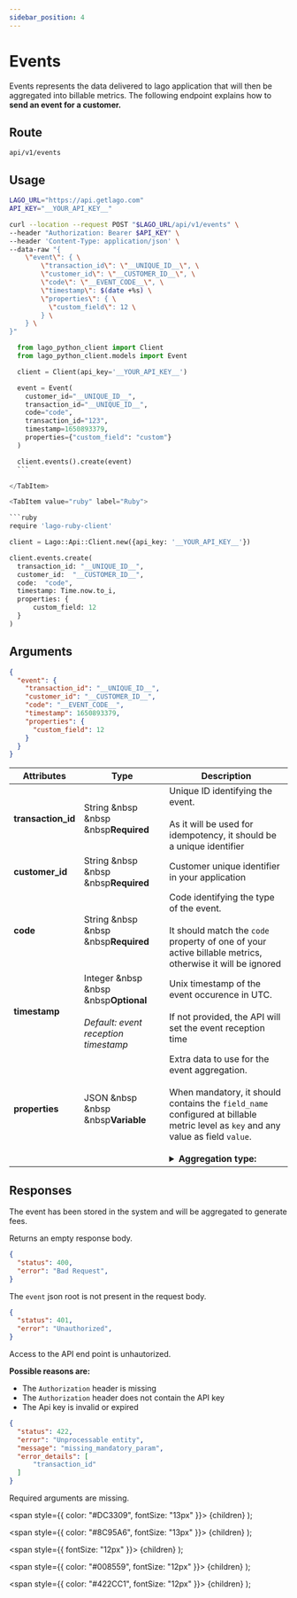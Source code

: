 ```yaml
---
sidebar_position: 4
---
```



# Events

Events represents the data delivered to lago application that will then be aggregated into billable metrics.
The following endpoint explains how to **send an event for a customer.**

## Route

```curl title="POST"
api/v1/events
```

## Usage

<Tabs groupId="prog-language">
  <TabItem value="curl" label="Curl" default>

  ```bash
  LAGO_URL="https://api.getlago.com"
  API_KEY="__YOUR_API_KEY__"

  curl --location --request POST "$LAGO_URL/api/v1/events" \
  --header "Authorization: Bearer $API_KEY" \
  --header 'Content-Type: application/json' \
  --data-raw "{
      \"event\": { \
          \"transaction_id\": \"__UNIQUE_ID__\", \
          \"customer_id\": \"__CUSTOMER_ID__\", \
          \"code\": \"__EVENT_CODE__\", \
          \"timestamp\": $(date +%s) \
          \"properties\": { \
            \"custom_field\": 12 \
          } \
      } \
  }"
  ```

  </TabItem>

  <TabItem value="python" label="Python">

  ```python
    from lago_python_client import Client
    from lago_python_client.models import Event

    client = Client(api_key='__YOUR_API_KEY__')

    event = Event(
      customer_id="__UNIQUE_ID__",
      transaction_id="__UNIQUE_ID__",
      code="code",
      transaction_id="123",
      timestamp=1650893379,
      properties={"custom_field": "custom"}
    )

    client.events().create(event)
    ```

  </TabItem>

  <TabItem value="ruby" label="Ruby">

  ```ruby
  require 'lago-ruby-client'

  client = Lago::Api::Client.new({api_key: '__YOUR_API_KEY__'})

  client.events.create(
    transaction_id: "__UNIQUE_ID__",
    customer_id:  "__CUSTOMER_ID__",
    code:  "code",
    timestamp: Time.now.to_i,
    properties: {
        custom_field: 12
    }
  )
  ```

  </TabItem>
</Tabs>

## Arguments

```json
{
  "event": {
    "transaction_id": "__UNIQUE_ID__",
    "customer_id": "__CUSTOMER_ID__",
    "code": "__EVENT_CODE__",
    "timestamp": 1650893379,
    "properties": {
      "custom_field": 12
    }
  }
}
```

| Attributes | Type | Description |
| -----------| -----| ----------- |
| **transaction_id** | String &nbsp &nbsp &nbsp<Required>**Required**</Required> | Unique ID identifying the event. <br></br>As it will be used for idempotency, it should be a unique identifier |
| **customer_id** | String &nbsp &nbsp &nbsp<Required>**Required**</Required> | Customer unique identifier in your application |
| **code** | String &nbsp &nbsp &nbsp<Required>**Required**</Required> | Code identifying the type of the event.<br></br> It should match the `code` property of one of your active billable metrics, otherwise it will be ignored |
| **timestamp** | Integer &nbsp &nbsp &nbsp<Optional>**Optional**</Optional><br></br><Comment>*Default: event reception timestamp*</Comment> | Unix timestamp of the event occurence in UTC.<br></br> If not provided, the API will set the event reception time |
| **properties** | JSON &nbsp &nbsp &nbsp<Variable>**Variable**</Variable> | Extra data to use for the event aggregation.<br></br>When mandatory, it should contains the `field_name` configured at billable metric level as `key` and any value as field `value`.<br></br><details><summary>**Aggregation type:**</summary><div>- `COUNT`: **optional**<br></br>- `MAX`: **required**. value must be an integer<br></br>- `SUM`: **required**. value must be an integer<br></br>- `COUNT UNIQUE`: **required**. value could have any datatype<div></div></div></details> |

## Responses

<Tabs>
  <TabItem value="200" label="HTTP 200" default>

  The event has been stored in the system and will be aggregated to generate fees.

  Returns an empty response body.

  </TabItem>
  <TabItem value="400" label="HTTP 400">

  ```json
  {
    "status": 400,
    "error": "Bad Request",
  }
  ```

  The `event` json root is not present in the request body.

  </TabItem>
  <TabItem value="401" label="HTTP 401">

  ```json
  {
    "status": 401,
    "error": "Unauthorized",
  }
  ```

  Access to the API end point is unhautorized.

  **Possible reasons are:**
  - The `Authorization` header is missing
  - The `Authorization` header does not contain the API key
  - The Api key is invalid or expired


  </TabItem>
  <TabItem value="422" label="HTTP 422">

  ```json
  {
    "status": 422,
    "error": "Unprocessable entity",
    "message": "missing_mandatory_param",
    "error_details": [
        "transaction_id"
    ]
  }
  ```

  Required arguments are missing.


  </TabItem>
</Tabs>

  <span
    style={{
      color: "#DC3309",
      fontSize: "13px"
    }}>
    {children}
  </span>
);

  <span
    style={{
      color: "#8C95A6",
      fontSize: "13px"
    }}>
    {children}
  </span>
);

  <span
    style={{
      fontSize: "12px"
    }}>
    {children}
  </span>
);

  <span
    style={{
      color: "#008559",
      fontSize: "12px"
    }}>
    {children}
  </span>
);

  <span
    style={{
      color: "#422CC1",
      fontSize: "12px"
    }}>
    {children}
  </span>
);
